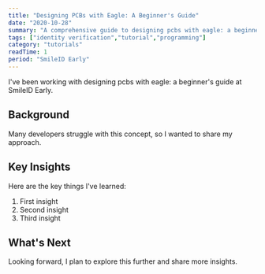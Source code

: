 ```yaml
---
title: "Designing PCBs with Eagle: A Beginner's Guide"
date: "2020-10-28"
summary: "A comprehensive guide to designing pcbs with eagle: a beginner's guide. Learn the fundamentals and best practices."
tags: ["identity verification","tutorial","programming"]
category: "tutorials"
readTime: 1
period: "SmileID Early"
---
```


I've been working with designing pcbs with eagle: a beginner's guide at SmileID Early.

## Background

Many developers struggle with this concept, so I wanted to share my approach.

## Key Insights

Here are the key things I've learned:

1. First insight
2. Second insight
3. Third insight

## What's Next

Looking forward, I plan to explore this further and share more insights.

